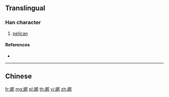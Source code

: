 {{character info/new}}
{{also|鶘}}
==Translingual==

===Han character===
{{Han char|rn=196|rad=鸟|as=09|sn=14|four=|canj=JRBPM}}

# [[pelican]]

====References====
* {{Han ref|kx=1505.141|hdz=74644.160|uh=9E55|ud=40533}}

----

==Chinese==
{{zh-see|鶘}}

[[fr:鹕]]
[[mg:鹕]]
[[pl:鹕]]
[[th:鹕]]
[[vi:鹕]]
[[zh:鹕]]